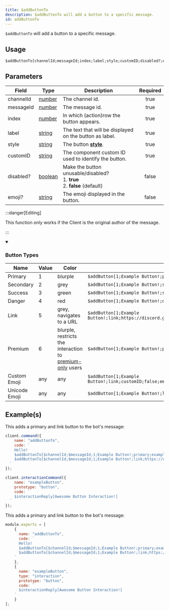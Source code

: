 ```yaml
---
title: $addButtonTo
description: $addButtonTo will add a button to a specific message.
id: addButtonTo
---
```


`$addButtonTo` will add a button to a specific message.

## Usage

```aoi
$addButtonTo[channelId;messageId;index;label;style;customID;disabled?;emoji?]
```

## Parameters

| Field     | Type                                                                                                | Description                                                                                                              | Required |
| --------- | --------------------------------------------------------------------------------------------------- | ------------------------------------------------------------------------------------------------------------------------ | :------: |
| channelId | [number](https://developer.mozilla.org/en-US/docs/Web/JavaScript/Reference/Global_Objects/Number)   | The channel id.                                                                                                          |   true   |
| messageId | [number](https://developer.mozilla.org/en-US/docs/Web/JavaScript/Reference/Global_Objects/Number)   | The message id.                                                                                                          |   true   |
| index     | [number](https://developer.mozilla.org/en-US/docs/Web/JavaScript/Reference/Global_Objects/Number)   | In which (action)row the button appears.                                                                                 |   true   |
| label     | [string](https://developer.mozilla.org/en-US/docs/Web/JavaScript/Reference/Global_Objects/String)   | The text that will be displayed on the button as label.                                                                  |   true   |
| style     | [string](https://developer.mozilla.org/en-US/docs/Web/JavaScript/Reference/Global_Objects/String)   | The button **[style](https://discord.com/developers/docs/interactions/message-components#button-object-button-styles)**. |   true   |
| customID  | [string](https://developer.mozilla.org/en-US/docs/Web/JavaScript/Reference/Global_Objects/String)   | The component custom ID used to identify the button.                                                                     |   true   |
| disabled? | [boolean](https://developer.mozilla.org/en-US/docs/Web/JavaScript/Reference/Global_Objects/Boolean) | Make the button unusable/disabled? <br /> 1. **true** <br /> 2. **false** (default)                                      |  false   |
| emoji?    | [string](https://developer.mozilla.org/en-US/docs/Web/JavaScript/Reference/Global_Objects/String)   | The emoji displayed in the button.                                                                                       |  false   |

:::danger[Editing]

This function only works if the Client is the original author of the message.

:::

<details open>
    <summary><h3>Button Types</h3></summary>
    <table>
      <thead>
        <tr>
          <th>Name</th>
          <th>Value</th>
          <th>Color</th>
          <th></th>
        </tr>
      </thead>
      <tbody>
        <tr>
          <td>Primary</td>
          <td>1</td>
          <td>blurple</td>
          <td><code>$addButton[1;Example Button!;primary;customID;false]</code></td>
        </tr>
        <tr>
          <td>Secondary</td>
          <td>2</td>
          <td>grey</td>
          <td><code>$addButton[1;Example Button!;secondary;customID;false]</code></td>
        </tr>
        <tr>
          <td>Success</td>
          <td>3</td>
          <td>green</td>
          <td><code>$addButton[1;Example Button!;success;customID;false]</code></td>
        </tr>
        <tr>
          <td>Danger</td>
          <td>4</td>
          <td>red</td>
          <td><code>$addButton[1;Example Button!;danger;customID;false]</code></td>
        </tr>
        <tr>
          <td>Link</td>
          <td>5</td>
          <td>grey, navigates to a URL</td>
          <td><code>$addButton[1;Example Button!;link;https://discord.gg;false]</code></td>
        </tr>
        <tr>
          <td>Premium</td>
          <td>6</td>
          <td>blurple, restricts the interaction to <a href="https://discord.com/developers/docs/monetization/skus">premium-only</a> users</td>
          <td><code>$addButton[1;Example Button!;premium;customID;false]</code></td>
        </tr>
        <tr>
          <td>Custom Emoji</td>
          <td>any</td>
          <td>any</td>
          <td><code>$addButton[1;Example Button!;link;customID;false;emojiName/emojiId/emojiString]</code></td>
        </tr>
        <tr>
          <td>Unicode Emoji</td>
          <td>any</td>
          <td>any</td>
          <td><code>$addButton[1;Example Button!;link;customID;false;😀]</code></td>
        </tr>
      </tbody>
    </table>
</details>

## Example(s)


<Example>

<div slot="default">
This adds a primary and link button to the bot's message:

```javascript
client.command({
    name: "addButtonTo",
    code: `
    Hello!
    $addButtonTo[$channelId;$messageId;1;Example Button!;primary;exampleButton;false;💔]
    $addButtonTo[$channelId;$messageId;1;Example Button!;link;https://discord.gg;false]
  `
});
```

```javascript
client.interactionCommand({
    name: "exampleButton",
    prototype: "button",
    code: `
    $interactionReply[Awesome Button Interaction!]
  `
});
```
</div>
<div slot="handler">

This adds a primary and link button to the bot's message:

```javascript
module.exports = [
    {
      name: "addButtonTo",
      code: `
      Hello!
      $addButtonTo[$channelId;$messageId;1;Example Button!;primary;exampleButton;false;💔]
      $addButtonTo[$channelId;$messageId;1;Example Button!;link;https://discord.gg;false]
    `
    },
    {
      name: "exampleButton",
      type: "interaction",
      prototype: "button",
      code: `
      $interactionReply[Awesome Button Interaction!]
    `
    }
];
```
</div>
<div slot="example">
<DiscordComponents
  client:load transition:persist
  client:only="react"
  bot="Hello!"
  buttons={[
        { label: "Example Button!", type: "primary", customId: "exampleButton", row: 0, "emoji-name": "💔", emoji: "https://www.svgrepo.com/show/404891/broken-heart.svg" },
        { label: "Example Button!", type: "link", url: "https://discord.gg", row: 0 },
        ]}
  user="!addButtonTo"
/>
</div>
</Example>
